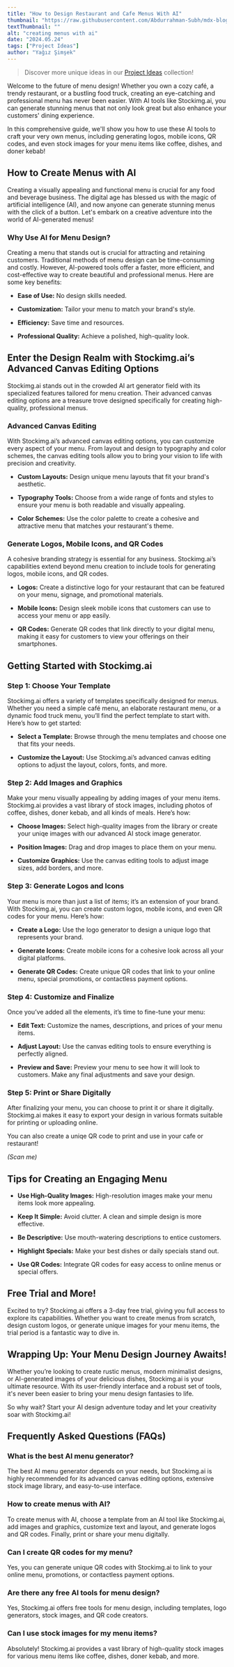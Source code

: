 ```yaml
---
title: "How to Design Restaurant and Cafe Menus With AI"
thumbnail: "https://raw.githubusercontent.com/Abdurrahman-Subh/mdx-blog/main/images/woman-cafe.png"
textThumbnail: ""
alt: "creating menus with ai"
date: "2024.05.24"
tags: ["Project Ideas"]
author: "Yağız Şimşek"
---
```


<CustomImage
    src="https://raw.githubusercontent.com/Abdurrahman-Subh/mdx-blog/main/images/woman-cafe.png"
    alt="a woman sitting in a cafe"
/>

> Discover more unique ideas in our [Project Ideas](https://stockimg.ai/blog/project-ideas/) collection!

Welcome to the future of menu design! Whether you own a cozy café, a trendy restaurant, or a bustling food truck, creating an eye-catching and professional menu has never been easier. With AI tools like Stockimg.ai, you can generate stunning menus that not only look great but also enhance your customers' dining experience. 

In this comprehensive guide, we'll show you how to use these AI tools to craft your very own menus, including generating logos, mobile icons, QR codes, and even stock images for your menu items like coffee, dishes, and doner kebab!

## How to Create Menus with AI

Creating a visually appealing and functional menu is crucial for any food and beverage business. The digital age has blessed us with the magic of artificial intelligence (AI), and now anyone can generate stunning menus with the click of a button. Let's embark on a creative adventure into the world of AI-generated menus!

### Why Use AI for Menu Design?

<CustomImage
    src="https://media.stockimg.ai/image/ncJWRP6tjLLb.png"
    alt="a delicious meal"
/>

Creating a menu that stands out is crucial for attracting and retaining customers. Traditional methods of menu design can be time-consuming and costly. However, AI-powered tools offer a faster, more efficient, and cost-effective way to create beautiful and professional menus. Here are some key benefits:

- **Ease of Use:** No design skills needed.

- **Customization:** Tailor your menu to match your brand's style.

- **Efficiency:** Save time and resources.

- **Professional Quality:** Achieve a polished, high-quality look.

## Enter the Design Realm with Stockimg.ai’s Advanced Canvas Editing Options

Stockimg.ai stands out in the crowded AI art generator field with its specialized features tailored for menu creation. Their advanced canvas editing options are a treasure trove designed specifically for creating high-quality, professional menus.

### Advanced Canvas Editing

<CustomImage
    src="https://raw.githubusercontent.com/Abdurrahman-Subh/mdx-blog/main/images/stockimg-creator.png"
    alt="a delicious meal"
/>

With Stockimg.ai’s advanced canvas editing options, you can customize every aspect of your menu. From layout and design to typography and color schemes, the canvas editing tools allow you to bring your vision to life with precision and creativity.

- **Custom Layouts:** Design unique menu layouts that fit your brand's aesthetic.

- **Typography Tools:** Choose from a wide range of fonts and styles to ensure your menu is both readable and visually appealing.

- **Color Schemes:** Use the color palette to create a cohesive and attractive menu that matches your restaurant's theme.

### Generate Logos, Mobile Icons, and QR Codes

A cohesive branding strategy is essential for any business. Stockimg.ai’s capabilities extend beyond menu creation to include tools for generating logos, mobile icons, and QR codes.

- **Logos:** Create a distinctive logo for your restaurant that can be featured on your menu, signage, and promotional materials.

- **Mobile Icons:** Design sleek mobile icons that customers can use to access your menu or app easily.

- **QR Codes:** Generate QR codes that link directly to your digital menu, making it easy for customers to view your offerings on their smartphones.

## Getting Started with Stockimg.ai

### Step 1: Choose Your Template

<CustomImage
    src="https://raw.githubusercontent.com/Abdurrahman-Subh/mdx-blog/main/images/canvas-menu-template.png"
    alt="choosing a template for our design"
/>

Stockimg.ai offers a variety of templates specifically designed for menus. Whether you need a simple café menu, an elaborate restaurant menu, or a dynamic food truck menu, you’ll find the perfect template to start with. Here’s how to get started:

- **Select a Template:** Browse through the menu templates and choose one that fits your needs.

- **Customize the Layout:** Use Stockimg.ai’s advanced canvas editing options to adjust the layout, colors, fonts, and more.

### Step 2: Add Images and Graphics

<CustomImage
    src="https://raw.githubusercontent.com/Abdurrahman-Subh/mdx-blog/main/images/canvas-menu-generate.png"
    alt="generating images for our menu"
/>

Make your menu visually appealing by adding images of your menu items. Stockimg.ai provides a vast library of stock images, including photos of coffee, dishes, doner kebab, and all kinds of meals. Here’s how:

- **Choose Images:** Select high-quality images from the library or create your uniqe images with our advanced AI stock image generator.

- **Position Images:** Drag and drop images to place them on your menu.

- **Customize Graphics:** Use the canvas editing tools to adjust image sizes, add borders, and more.

### Step 3: Generate Logos and Icons

<CustomImage
    src="https://raw.githubusercontent.com/Abdurrahman-Subh/mdx-blog/main/images/canvas-menu-logos.png"
    alt="generating a logo for our cafe"
/>

Your menu is more than just a list of items; it’s an extension of your brand. With Stockimg.ai, you can create custom logos, mobile icons, and even QR codes for your menu. Here’s how:

- **Create a Logo:** Use the logo generator to design a unique logo that represents your brand.

- **Generate Icons:** Create mobile icons for a cohesive look across all your digital platforms.

- **Generate QR Codes:** Create unique QR codes that link to your online menu, special promotions, or contactless payment options.

### Step 4: Customize and Finalize

<CustomImage
    src="https://raw.githubusercontent.com/Abdurrahman-Subh/mdx-blog/main/images/menu-canvas-design.png"
    alt="customizing and finalizing our design"
/>

Once you’ve added all the elements, it’s time to fine-tune your menu:

- **Edit Text:** Customize the names, descriptions, and prices of your menu items.

- **Adjust Layout:** Use the canvas editing tools to ensure everything is perfectly aligned.

- **Preview and Save:** Preview your menu to see how it will look to customers. Make any final adjustments and save your design.

### Step 5: Print or Share Digitally

<CustomImage
    src="https://raw.githubusercontent.com/Abdurrahman-Subh/mdx-blog/main/images/canvas-menu-save.png"
    alt="saving and downloading your design"
/>

After finalizing your menu, you can choose to print it or share it digitally. Stockimg.ai makes it easy to export your design in various formats suitable for printing or uploading online.

<CustomImage
    src="https://raw.githubusercontent.com/Abdurrahman-Subh/mdx-blog/main/images/stockimg-cafe-menu.png"
    alt="cafe menu we made"
/>

You can also create a uniqe QR code to print and use in your cafe or restaurant!

<CustomImage
    src="https://raw.githubusercontent.com/Abdurrahman-Subh/mdx-blog/main/images/rickroll.png"
    alt="an album cover made with ai"
/>
        *(Scan me)*

## Tips for Creating an Engaging Menu

- **Use High-Quality Images:** High-resolution images make your menu items look more appealing.

- **Keep It Simple:** Avoid clutter. A clean and simple design is more effective.

- **Be Descriptive:** Use mouth-watering descriptions to entice customers.

- **Highlight Specials:** Make your best dishes or daily specials stand out.

- **Use QR Codes:** Integrate QR codes for easy access to online menus or special offers.

## Free Trial and More!

Excited to try? Stockimg.ai offers a 3-day free trial, giving you full access to explore its capabilities. Whether you want to create menus from scratch, design custom logos, or generate unique images for your menu items, the trial period is a fantastic way to dive in.

## Wrapping Up: Your Menu Design Journey Awaits!

Whether you’re looking to create rustic menus, modern minimalist designs, or AI-generated images of your delicious dishes, Stockimg.ai is your ultimate resource. With its user-friendly interface and a robust set of tools, it's never been easier to bring your menu design fantasies to life. 

So why wait? Start your AI design adventure today and let your creativity soar with Stockimg.ai!

## Frequently Asked Questions (FAQs)

### What is the best AI menu generator?

The best AI menu generator depends on your needs, but Stockimg.ai is highly recommended for its advanced canvas editing options, extensive stock image library, and easy-to-use interface.

### How to create menus with AI?

To create menus with AI, choose a template from an AI tool like Stockimg.ai, add images and graphics, customize text and layout, and generate logos and QR codes. Finally, print or share your menu digitally.

### Can I create QR codes for my menu?

Yes, you can generate unique QR codes with Stockimg.ai to link to your online menu, promotions, or contactless payment options.

### Are there any free AI tools for menu design?

Yes, Stockimg.ai offers free tools for menu design, including templates, logo generators, stock images, and QR code creators.

### Can I use stock images for my menu items?

Absolutely! Stockimg.ai provides a vast library of high-quality stock images for various menu items like coffee, dishes, doner kebab, and more.